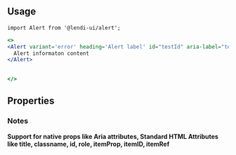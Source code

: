 
## Usage

```
import Alert from '@lendi-ui/alert';
```

```jsx
<>
<Alert variant='error' heading='Alert label' id="testId" aria-label="testLabel">
  Alert informaton content
</Alert>     

    
</>
```

## Properties

<PropTable>
  <PropTable.Entry name='children' type='string' description='Alert content'/>
  <PropTable.Entry name='heading' type='string' description='Alert with heading'/>
  <PropTable.Entry name='variant' required type="{ 'error' | 'info' | 'success' | 'warn' }" description='Alert type'/>
</PropTable>

### Notes
<b>Support for native props like Aria attributes, Standard HTML Attributes like title, classname, id, role, itemProp, itemID, itemRef</b>

```
